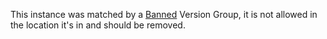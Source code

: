 This instance was matched by a [Banned](/synopkg/config/version-groups/banned) Version Group, it is not allowed in the location it's in and should be removed.
